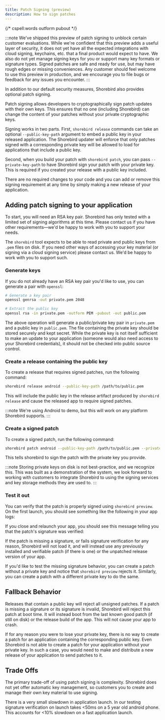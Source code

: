 ```yaml
---
title: Patch Signing (preview)
description: How to sign patches
---
```


{/* cspell:words outform pubout */}

:::note
We've shipped this preview of patch signing to unblock certain customer
evaluations. While we're confident that this preview adds a useful layer of
security, it does not yet have all the expected integrations with cloud signing,
keychains, etc. that a final product would expect to have. We also do not yet
manage signing keys for you or support many key formats or signature types.
Signed patches are safe and ready for use, but may have rough edges or missing
conveniences. Any customer should feel welcome to use this preview in
production, and we encourage you to file bugs or feedback for any issues you
encounter.
:::

In addition to our default security measures, Shorebird also provides optional
patch signing.

Patch signing allows developers to cryptographically sign patch updates with
their own keys. This ensures that no one (including Shorebird) can change the
content of your patches without your private cryptographic keys.

Signing works in two parts. First, `shorebird release` commands can take an
optional `--public-key-path` argument to embed a public key in your
released application. The Shorebird updater will enforce that only patches
signed with a corresponding private key will be allowed to load for applications
that include a public key.

Second, when you build your patch with `shorebird patch`, you can pass
`--private-key-path` to have Shorebird sign your patch with your private key.
This is required if you created your release with a public key included.

There are no required changes to your code and you can add or remove this
signing requirement at any time by simply making a new release of your
application.

## Adding patch signing to your application

To start, you will need an RSA key pair. Shorebird has only tested with a
limited set of signing algorithms at this time. Please contact us if you have
other requirements—we'd be happy to work with you to support your needs.

The `shorebird` tool expects to be able to read private and public keys
from `.pem` files on disk. If you need other ways of accessing your key material
(or signing via a cloud signing service) please contact us. We'd be happy to
work with you to support such.

### Generate keys

If you do not already have an RSA key pair you'd like to use, you can generate a
pair with `openssl`:

```sh
# Generate a key pair
openssl genrsa -out private.pem 2048

# Extract the public key
openssl rsa -in private.pem -outform PEM -pubout -out public.pem
```

The above operation will generate a public/private key pair in `private.pem` and
a public key in `public.pem`. The file containing the private key should be
stored securely and kept secret. While the private key is not itself sufficient
to make an update to your application (someone would also need access to your
Shorebird credentials), it should not be checked into public source control.

### Create a release containing the public key

To create a release that requires signed patches, run the following command:

```sh
shorebird release android --public-key-path /path/to/public.pem
```

This will include the public key in the release artifact produced by `shorebird
release` and cause the released app to require signed patches.

:::note
We're using Android to demo, but this will work on any platform Shorebird
supports.
:::

### Create a signed patch

To create a signed patch, run the following command:

```sh
shorebird patch android --public-key-path /path/to/public.pem --private-key-path /path/to/private.pem
```

This tells shorebird to sign the patch with the private key you provide.

:::note
Storing private keys on disk is not best-practice, and we recognize
this. This was built as a demonstration of the system, we look forward to
working with customers to integrate Shorebird to using the signing services and
key storage methods they are used to.
:::

### Test it out

You can verify that the patch is properly signed using `shorebird preview`. On
the first launch, you should see something like the following in your app logs:

If you close and relaunch your app, you should see this message telling you that
the patch's signature was verified:

If the patch is missing a signature, or fails signature verification for any
reason, Shorebird will not load it, and will instead use any previously
installed and verifiable patch (if there is one) or the unpatched release
version of your app.

If you'd like to test the missing signature behavior, you can create a patch
without a private key and notice that `shorebird preview` rejects it. Similarly,
you can create a patch with a different private key to do the same.

## Fallback Behavior

Releases that contain a public key will reject all unsigned patches.
If a patch is missing a signature or its signature is invalid, Shorebird will
reject this patch at boot time. It will instead boot from the last known good
patch (if still on disk) or the release build of the app. This will not cause
your app to crash.

If for any reason you were to lose your private key, there is no way to create a
patch for an application containing the corresponding public key. Even Shorebird
is not able to create a patch for your application without your private key.
In such a case, you would need to make and distribute a new release of your
application to send patches to it.

## Trade Offs

The primary trade-off of using patch signing is complexity. Shorebird does not
yet offer automatic key management, so customers you to create and manage their
own key material to use signing.

There is a very small slowdown in application launch. In our testing signature
verification on launch takes &lt;50ms on a 5 year old android phone. This
accounts for &lt;10% slowdown on a fast application launch.
